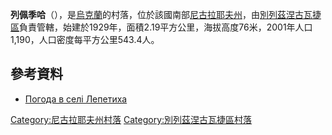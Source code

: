 {{coord|47|19|42|N|33|3|1|E|scale:100000|display=title}}

'''列佩季哈'''（{{lang-uk|Лепетиха}}），是[[烏克蘭|烏克蘭]]的村落，位於該國南部[[尼古拉耶夫州|尼古拉耶夫州]]，由[[別列茲涅古瓦捷區|別列茲涅古瓦捷區]]負責管轄，始建於1929年，面積2.19平方公里，海拔高度76米，2001年人口1,190，人口密度每平方公里543.4人。

==參考資料==
* [http://weather.in.ua/ua/nikolaevskaja/13267 Погода в селі Лепетиха] {{Wayback|url=http://weather.in.ua/ua/nikolaevskaja/13267 |date=20160607113355 }}

[[Category:尼古拉耶夫州村落|Category:尼古拉耶夫州村落]]
[[Category:別列茲涅古瓦捷區村落|Category:別列茲涅古瓦捷區村落]]


{{Mykolaiv-geo-stub}}